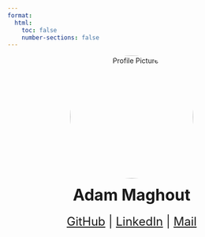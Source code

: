 ---
format:
  html:
    toc: false
    number-sections: false
---

<p align="center">
  <!-- Profile Image -->
  <img src="images/profile.jpg" alt="Profile Picture" style="border-radius: 50%; width: 250px; height: 250px;">
</p>

<p align="center" style="font-size: 2rem; font-weight: bold; margin: 10px 0;">
Adam Maghout
</p>

<p align="center" style="font-size: 1.5rem; margin-top: 20px;">
  [GitHub](https://github.com/Adlieben){target="_blank"} | 
  [LinkedIn](https://www.linkedin.com/in/adam-maghout-130565213/){target="_blank"} | 
  [Mail](mailto:adam.maghout@cito.nl)
</p>

